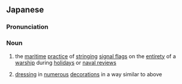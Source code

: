 ==Japanese==
{{wikipedia|lang=ja}}
{{ja-kanjitab|まん|かん|しょく|yomi=o}}

===Pronunciation===
{{ja-pron|まんかんしょく|y=o}}

===Noun===
{{ja-noun|まんかんしょく}}

# the [[maritime]] [[practice]] of [[string]]ing [[signal flag]]s on the [[entirety]] of a [[warship]] during [[holiday]]s or [[naval review]]s
# {{lb|ja|by extension}} [[dress]]ing in [[numerous]] [[decoration]]s in a way similar to above
